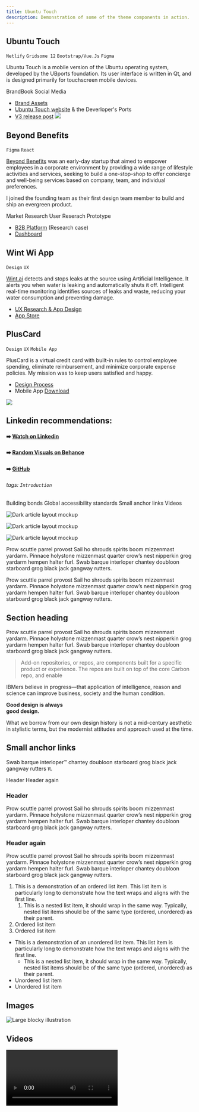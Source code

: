 ```yaml
---
title: Ubuntu Touch
description: Demonstration of some of the theme components in action.
---
```



## Ubuntu Touch
 `Netlify` `Gridsome 12` `Bootstrap/Vue.Js` `Figma`


<PageDescription>

Ubuntu Touch is a mobile version of the Ubuntu operating system, developed by the UBports foundation. Its user interface is written in Qt, and is designed primarily for touchscreen mobile devices.

</PageDescription>

<AnchorLinks>
  <AnchorLink>BrandBook</AnchorLink>
  <AnchorLink>Social Media</AnchorLink>
</AnchorLinks>


- [Brand Assets](https://www.figma.com/file/4f23TTErgyU4MrJAlaiyLw/BrandDeck?node-id=0%3A1)
- [Ubuntu Touch website](https://ubuntu-touch.netlify.app/) & the Deverloper's Ports
- [V3 release post](https://hackmd.io/B_ek3zwYQPiv6sw6y4ROSw?view)
![](https://i.imgur.com/xKPjOKb.jpg)


## Beyond Benefits
`Figma` `React`

<PageDescription>

[Beyond Benefits](https://youtu.be/QvLN4_XvvA8?t=11) was an early-day startup that aimed to empower employees in a corporate environment by providing a wide range of lifestyle activities and services, seeking to build a one-stop-shop to offer concierge and well-being services based on company, team, and individual preferences.

I joined the founding team as their first design team member to build and ship an evergreen product.

</PageDescription>

<AnchorLinks>
  <AnchorLink>Market Research</AnchorLink>
  <AnchorLink>User Reserach</AnchorLink>
  <AnchorLink>Prototype</AnchorLink>
</AnchorLinks>



- [B2B Platform](https://hackmd.io/ALpBCH0xTeecIqHkJB-wRA?view) (Research case)
- [Dashboard](https://www.figma.com/file/KTGXIQRkrUiJcXSkl02VmW/Beyond-Benefits-DS?node-id=0%3A1)




## Wint Wi App
`Design` `UX`

[Wint.ai](https://wint.ai/) detects and stops leaks at the source using Artificial Intelligence. It alerts you when water is leaking and automatically shuts it off. Intelligent real-time monitoring identifies sources of leaks and waste, reducing your water consumption and preventing damage.



- [UX Research & App Design](https://hackmd.io/Pxt5KWw5SbyJs4BS0HB7BA?view)
- [App Store](https://apps.apple.com/us/app/wint-water-intelligence/id1475760554)

## PlusCard
`Design` `UX` `Mobile App`

PlusCard is a virtual credit card with built-in rules to control employee spending, eliminate reimbursement, and minimize corporate expense policies. My mission was to keep users satisfied and happy.
- [Design Process](https://www.sketch.com/s/bd0a8f8c-8c06-4382-9339-0a070525a2bf/a/PLybz1)
- Mobile App [Download](https://apps.apple.com/us/app/plus-finance-card/id1580087263)

![](https://i.imgur.com/NH9w0nz.png)

## Linkedin recommendations:
#### :arrow_right: [Watch on Linkedin](linkedin.com/in/eyal4all/)
#### :arrow_right: [Random Visuals on Behance](https://www.behance.net/EyalBenvenisti)

#### :arrow_right: [GitHub](https://github.com/eyalbenvenisti)



###### tags: `Introduction`

<AnchorLinks>
  <AnchorLink>Building bonds</AnchorLink>
  <AnchorLink>Global accessibility standards</AnchorLink>
  <AnchorLink>Small anchor links</AnchorLink>
  <AnchorLink>Videos</AnchorLink>
</AnchorLinks>

<Row>
<Column colMd={4} colLg={4} noGutterMdLeft>
<ArticleCard
  title="Getting started"
  href="/about"
  actionIcon="arrowRight"
>


![Dark article layout mockup](/images/Article_06.png)

</ArticleCard>
</Column>
<Column colMd={4} colLg={4} noGutterMdLeft>
<ArticleCard
  title="Theme configuration"
  href="/guides/configuration"
  actionIcon="arrowRight"
>


![Dark article layout mockup](/images/Article_06.png)

</ArticleCard>
</Column>
<Column colMd={4} colLg={4} noGutterMdLeft>
<ArticleCard
  title="Contributions"
  href="/contributions"
  actionIcon="arrowRight"
>


![Dark article layout mockup](/images/Article_06.png)

</ArticleCard>
</Column>
</Row>


<PageDescription>


Prow scuttle parrel provost Sail ho shrouds spirits boom mizzenmast yardarm.
Pinnace holystone mizzenmast quarter crow’s nest nipperkin grog yardarm hempen
halter furl. Swab barque interloper chantey doubloon starboard grog black jack
gangway rutters.

</PageDescription>


Prow scuttle parrel provost Sail ho shrouds spirits boom mizzenmast yardarm.
Pinnace holystone mizzenmast quarter crow’s nest nipperkin grog yardarm hempen
halter furl. Swab barque interloper chantey doubloon starboard grog black jack
gangway rutters.

<Row>
<Column colMd={5} colLg={8}>


## Section heading

Prow scuttle parrel provost Sail ho shrouds spirits boom mizzenmast yardarm.
Pinnace holystone mizzenmast quarter crow’s nest nipperkin grog yardarm hempen
halter furl. Swab barque interloper chantey doubloon starboard grog black jack
gangway rutters.

> Add-on repositories, or repos, are components built for a specific product or
> experience. The repos are built on top of the core Carbon repo, and enable

IBMers believe in progress—that application of intelligence, reason and science
can improve business, society and the human condition.

</Column>
<Column colMd={2} colLg={3} offsetMd={1} offsetLg={1}>
<Aside>


<p>
  <strong>
    Good design is always
    <br />
    good design.
  </strong>
</p>

What we borrow from our own design history is not a mid-century aesthetic in
stylistic terms, but the modernist attitudes and approach used at the time.

</Aside>
</Column>
</Row>


## Small anchor links

Swab barque interloper™ chantey doubloon starboard grog black jack gangway
rutters π.

<AnchorLinks small>
  <AnchorLink>Header</AnchorLink>
  <AnchorLink>Header again</AnchorLink>
</AnchorLinks>

### Header

Prow scuttle parrel provost Sail ho shrouds spirits boom mizzenmast yardarm.
Pinnace holystone mizzenmast quarter crow’s nest nipperkin grog yardarm hempen
halter furl. Swab barque interloper chantey doubloon starboard grog black jack
gangway rutters.

### Header again

Prow scuttle parrel provost Sail ho shrouds spirits boom mizzenmast yardarm.
Pinnace holystone mizzenmast quarter crow’s nest nipperkin grog yardarm hempen
halter furl. Swab barque interloper chantey doubloon starboard grog black jack
gangway rutters.

1. This is a demonstration of an ordered list item. This list item is
   particularly long to demonstrate how the text wraps and aligns with the first
   line.
   1. This is a nested list item, it should wrap in the same way. Typically,
      nested list items should be of the same type (ordered, unordered) as their
      parent.
1. Ordered list item
1. Ordered list item

- This is a demonstration of an unordered list item. This list item is
  particularly long to demonstrate how the text wraps and aligns with the first
  line.
  - This is a nested list item, it should wrap in the same way. Typically,
    nested list items should be of the same type (ordered, unordered) as their
    parent.
- Unordered list item
- Unordered list item

## Images

![Large blocky illustration](../../images/large-image.jpg)

## Videos

<Video title="Eyes" vimeoId="310583077" />
